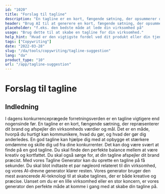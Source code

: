 ```yaml
---
id: "1020"
title: "Forslag til tagline"
description: "En tagline er en kort, fængende sætning, der opsummerer den vigtigste fordel ved et produkt eller en tjenesteydelse. Den bruges ofte i reklame og markedsføring, og den skal kunne indfange virksomhedens essens med få ord."
header: "Brug AI til at generere en kort, fængende sætning, der opsummerer den vigtigste fordel ved dit produkt eller din tjeneste."
placeholder: "f.eks. den bedste måde at lede din virksomhed på"
usage: "Brug dette til at skabe en tagline for din virksomhed."
help_hint: "Hvad er den vigtigste fordel ved dit produkt eller din tjeneste? Skriv det ned, så laver vi det om til en tagline."
tags: ["Copywriting"]
date: "2022-03-28"
slug: "/da/tools/copywriting/tagline-suggestion"
lang: "da"
product_type: "10"
url: "/app/tagline-suggestion"
---
```


# Forslag til tagline

## Indledning

I dagens konkurrenceprægede forretningsverden er en tagline vigtigere end nogensinde før. En tagline er en kort, fængende sætning, der repræsenterer dit brand og afspejler din virksomheds værdier og mål. Det er en måde, hvorpå du hurtigt kan kommunikere, hvad du gør, og hvad der gør dig anderledes. En god tagline kan hjælpe dig med at opbygge et stærkere omdømme og skille dig ud fra dine konkurrenter. Det kan dog være svært at finde på en god tagline. Du skal finde den perfekte balance mellem at være kreativ og kortfattet. Du skal også sørge for, at din tagline afspejler dit brand præcist. Med vores Tagline Generator kan du oprette en tagline på få sekunder. Du skal blot indtaste et par nøgleord relateret til din virksomhed, og vores AI-drevne generator klarer resten. Vores generator bruger den mest avancerede AI-teknologi til at skabe taglines, der er både kreative og præcise. Uanset om du er en lille virksomhed eller en stor koncern, er vores generator den perfekte måde at komme i gang med at skabe din tagline på.
